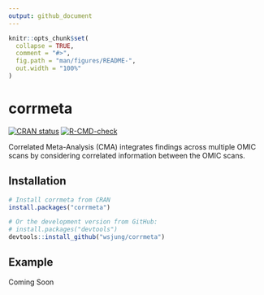 ```yaml
---
output: github_document
---
```


<!-- README.md is generated from README.Rmd. Please edit that file -->

```r
knitr::opts_chunk$set(
  collapse = TRUE,
  comment = "#>",
  fig.path = "man/figures/README-",
  out.width = "100%"
)
```

# corrmeta

<!-- badges: start -->
[![CRAN status](https://www.r-pkg.org/badges/version/corrmeta)](https://CRAN.R-project.org/package=corrmeta)
[![R-CMD-check](https://github.com/wsjung/corrmeta/actions/workflows/R-CMD-check.yaml/badge.svg)](https://github.com/wsjung/corrmeta/actions/workflows/R-CMD-check.yaml)
<!-- badges: end -->

Correlated Meta-Analysis (CMA) integrates findings across multiple OMIC scans by considering correlated information between the OMIC scans. 

## Installation

``` r
# Install corrmeta from CRAN
install.packages("corrmeta")

# Or the development version from GitHub:
# install.packages("devtools")
devtools::install_github("wsjung/corrmeta")
```

## Example

Coming Soon



